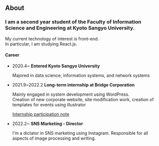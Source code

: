 ## About

### I am a second year student of the Faculty of Information Science and Engineering at Kyoto Sangyo University.

<p>
  My current technology of interest is front-end. <br />
  In particular, I am studying React.js.
</p>

#### Career

<ul>
  <li>
    <p>
      2020.4~ <strong>Entered Kyoto Sangyo University</strong>
    </p>
    <p>Majored in data science, information systems, and network systems</p>
  </li>
  <li>
    <p>
      2021.9~2022.2 <strong>Long-term internship at Bridge Corporation</strong>
    </p>
    <p>
      Mainly engaged in system development using WordPress.
      <br />
      Creation of new corporate website, site modification work, creation of
      templates for events using illustrator
    </p>
    <p><a href="https://www.kitsune-blog.tokyo/Bridge-Internship">Internship participation note</a></p>
  </li>
  <li>
    <p>
      2022.2~ <strong>SNS Marketing - Director</strong>
    </p>
    <p>
      I'm a dictator in SNS marketing using Instagram. Responsible for all
      aspects of image processing and writing.
    </p>
  </li>
</ul>
